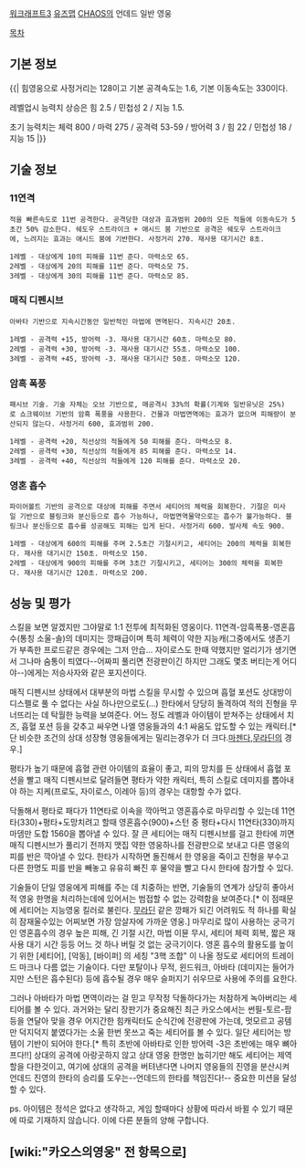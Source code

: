 [[워크래프트3]] [[유즈맵]] [[CHAOS]]의 언데드 일반 영웅

[[목차]]
== 기본 정보 == 
{{|
힘영웅으로 사정거리는 128이고 기본 공격속도는 1.6, 기본 이동속도는 330이다.

레벨업시 능력치 상승은 힘 2.5 / 민첩성 2 / 지능 1.5.

초기 능력치는 체력 800 / 마력 275 / 공격력 53-59 / 방어력 3 / 힘 22 / 민첩성 18 / 지능 15
|}}

== 기술 정보 == 
=== 11연격 ===
 적을 빠른속도로 11번 공격한다. 공격당한 대상과 효과범위 200의 모든 적들에 이동속도가 5초간 50% 감소한다. 쉐도우 스트라이크 + 애시드 붐 기반으로 공격은 쉐도우 스트라이크에, 느려지는 효과는 애시드 붐에 기반한다. 사정거리 270. 재사용 대기시간 8초. 


 1레벨 - 대상에게 10의 피해를 11번 준다. 마력소모 65. 
 2레벨 - 대상에게 20의 피해를 11번 준다. 마력소모 75.
 3레벨 - 대상에게 30의 피해를 11번 준다. 마력소모 85.



=== 매직 디펜시브 ===
 아바타 기반으로 지속시간동안 일반적인 마법에 면역된다. 지속시간 20초.

 1레벨 - 공격력 +15, 방어력 -3. 재사용 대기시간 60초. 마력소모 80.
 2레벨 - 공격력 +30, 방어력 -3. 재사용 대기시간 55초. 마력소모 100. 
 3레벨 - 공격력 +45, 방어력 -3. 재사용 대기시간 50초. 마력소모 120.



=== 암흑 폭풍 ===
 패시브 기술. 기술 자체는 오브 기반으로, 매공격시 33%의 확률(기계와 일반유닛은 25%)로 쇼크웨이브 기반의 암흑 폭풍을 사용한다. 건물과 마법면역에는 효과가 없으며 피해량이 분산되지 않는다. 사정거리 600, 효과범위 200.

 1레벨 - 공격력 +20, 직선상의 적들에게 50 피해를 준다. 마력소모 8.
 2레벨 - 공격력 +30, 직선상의 적들에게 85 피해를 준다. 마력소모 14.
 3레벨 - 공격력 +40, 직선상의 적들에게 120 피해를 준다. 마력소모 20.

 

=== 영혼 흡수 ===
 파이어볼트 기반의 공격으로 대상에 피해를 주면서 세티어의 체력을 회복한다. 기절은 미사일 기반으로 블링크와 분신등으로 흡수 가능하나, 마법면역물약으로는 흡수가 불가능하다. 블링크나 분신등으로 흡수를 성공해도 피해는 입게 된다. 사정거리 600. 발사체 속도 900.

 1레벨 - 대상에게 600의 피해를 주며 2.5초간 기절시키고, 세티어는 200의 체력을 회복한다. 재사용 대기시간 150초. 마력소모 150.
 2레벨 - 대상에게 900의 피해를 주며 3초간 기절시키고, 세티어는 300의 체력을 회복한다. 재사용 대기시간 120초. 마력소모 200.



== 성능 및 평가 == 
스킬을 보면 알겠지만 그야말로 1:1 전투에 최적화된 영웅이다. 11연격-암흑폭풍-영혼흡수(통칭 소울-솔)의 데미지는 깡패급이며 특히 체력이 약한 지능캐(그중에서도 생존기가 부족한 프로드같은 경우에는 그저 안습... 자이로스도 한때 약했지만 얼리기가 생기면서 그나마 숨통이 틔였다--어짜피 풀리면 전광판이긴 하지만 그래도 몇초 버티는게 어디야--)에게는 저승사자와 같은 포지션이다. 

매직 디펜시브 상태에서 대부분의 마법 스킬을 무시할 수 있으며 흡혈 포션도 상대방이 디스펠로 풀 수 없다는 사실 하나만으로도(...) 한타에서 당당히 돌격하여 적의 진형을 무너뜨리는 데 탁월한 능력을 보여준다. 어느 정도 레벨과 아이템이 받쳐주는 상태에서 치즈, 흡혈 포션 등을 갖추고 싸우면 나엘 영웅들과의 4:1 싸움도 압도할 수 있는 캐릭터.[* 단 비슷한 조건의 상대 성장형 영웅들에게는 밀리는경우가 더 크다.[[마젠다]],[[무라딘]]의 경우.]

평타가 높기 때문에 흡혈 관련 아이템의 효율이 좋고, 피의 망치를 든 상태에서 흡혈 포션을 빨고 매직 디펜시브로 달려들면 평타가 약한 캐릭터, 특히 스킬로 데미지를 뽑아내야 하는 지케(프로도, 자이로스, 이레아 등)의 경우는 대항할 수가 없다.

닥돌해서 평타로 패다가 11연타로 이속을 깍아먹고 영혼흡수로 마무리할 수 있는데 11연타(330)+평타+도망치려고 할때 영혼흡수(900)+스턴 중 평타+다시 11연타(330)까지 마뎀만 도합 1560을 뽑아낼 수 있다. 잘 큰 세티어는 매직 디펜시브를 걸고 한타에 끼면 매직 디펜시브가 풀리기 전까지 맷집 약한 영웅하나를 전광판으로 보내고 다른 영웅의 피를 반은 깍아낼 수 있다. 한타가 시작하면 돌진해서 한 영웅을 죽이고 진형을 부수고 다른 한명도 피를 반을 빼놓고 유유히 빠진 후 물약을 빨고 다시 한타에 참가할 수 있다. 

기술들이 단일 영웅에게 피해를 주는 데 치중하는 반면, 기술들의 연계가 상당히 좋아서 적 영웅 한명을 처리하는데에 있어서는 범접할 수 없는 강력함을 보여준다.[* 이 점때문에 세티어는 지능영웅 킬러로 불린다. [[무라딘]] 같은 깡패가 되긴 어려워도 적 하나를 확실히 잠재울수있는 어찌보면 가장 암살자에 가까운 영웅.] 마무리로 많이 사용하는 궁극기인 영혼흡수의 경우 높은 피해, 긴 기절 시간, 마법 이뮨 무시, 세티어 체력 회복, 짧은 재사용 대기 시간 등등 어느 것 하나 버릴 것 없는 궁극기이다. 영혼 흡수의 활용도를 높이기 위한 [세티어], [악동], [바이퍼] 의 세칭 "3핵 조합" 이 나올 정도로 세티어의 트레이드 마크나 다름 없는 기술이다. 다만 포탈이나 무적, 윈드워크, 아바타 (데미지는 들어가지만 스턴은 흡수된다) 등에 흡수될 경우 매우 슬퍼지기 쉬우므로 사용에 주의를 요한다.

그러나 아바타가 마법 면역이라는 걸 믿고 무작정 닥돌하다가는 처참하게 녹아버리는 세티어를 볼 수 있다. 과거와는 달리 장판기가 중요해진 최근 카오스에서는 썬필-토르-팜 등을 연달아 맞을 경우 어지간한 힘캐릭터도 순식간에 전광판에 가는데, 멋모르고 공템만 덕지덕지 붙였다가는 소울 한번 못쓰고 죽는 세티어를 볼 수 있다. 일단 세티어는 방템이 기반이 되어야 한다.[* 특히 초반에 아바타로 인한 방어력 -3은 초반에는 매우 뼈아프다!!] 상대의 공격에 아랑곳하지 않고 상대 영웅 한명만 눕히기만 해도 세티어는 제역할을 다한것이고, 여기에 상대의 공격을 버텨낸다면 나머지 영웅들의 진영을 분산시켜 언데드 진영의 한타의 승리를 도우는--언데드의 한타를 책임진다!-- 중요한 미션을 달성할 수 있다.

ps. 아이템은 정석은 없다고 생각하고, 게임 할때마다 상황에 따라서 바뀔 수 있기 때문에 따로 기재하지 않습니다. 이에 다른 분들의 양해 구합니다.

== [wiki:"카오스의영웅" 전 항목으로] ==
